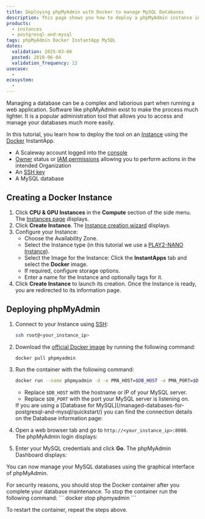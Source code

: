```yaml
---
title: Deploying phpMyAdmin with Docker to manage MySQL Databases
description: This page shows you how to deploy a phpMyAdmin instance in a few steps using the Docker InstantApp.
products:
  - instances
  - postgresql-and-mysql
tags: phpMyAdmin Docker InstantApp MySQL
dates:
  validation: 2025-03-06
  posted: 2018-06-04
  validation_frequency: 12
usecase:
  -
ecosystem:
  -
---
```




Managing a database can be a complex and laborious part when running a web application.
Software like phpMyAdmin exist to make the process much lighter. It is a popular administration tool that allows you to access and manage your databases much more easily.

In this tutorial, you learn how to deploy the tool on an [Instance](https://www.scaleway.com/en/virtual-instances/) using the [Docker](https://www.docker.com/) InstantApp.

<Requirements />

- A Scaleway account logged into the [console](https://console.scaleway.com)
- [Owner](/iam/concepts/#owner) status or [IAM permissions](/iam/concepts/#permission) allowing you to perform actions in the intended Organization
- An [SSH key](/organizations-and-projects/how-to/create-ssh-key/)
- A MySQL database

## Creating a Docker Instance

1. Click **CPU & GPU Instances** in the **Compute** section of the side menu. The [Instances page](https://console.scaleway.com/instance/servers) displays.
2. Click **Create Instance**. The [Instance creation wizard](https://console.scaleway.com/instance/servers/create) displays.
3. Configure your Instance:
    * Choose the Availability Zone.
    * Select the Instance type (in this tutorial we use a [PLAY2-NANO Instance](https://console.scaleway.com/instance/servers/create?imageKey=c1b530d8-0ca0-45c4-80db-ba06608287b2&offerName=PLAY2-NANO&zone=fr-par-2)).
    * Select the Image for the Instance: Click the **InstantApps** tab and select the **Docker** image.
    * If required, configure storage options.
    * Enter a name for the Instance and optionally tags for it.
4. Click **Create Instance** to launch its creation. Once the Instance is ready, you are redirected to its information page.

## Deploying phpMyAdmin

1. Connect to your Instance using [SSH](/instances/how-to/connect-to-instance/):
    ```bash
    ssh root@<your_instance_ip>
    ```
2. Download the [official Docker image](https://hub.docker.com/_/phpmyadmin) by running the following command:
    ```bash
    docker pull phpmyadmin
    ```
3. Run the container with the following command:
    ```bash
    docker run --name phpmyadmin -d -e PMA_HOST=$DB_HOST -e PMA_PORT=$DB_PORT -p 8080:80 phpmyadmin
    ```

    * Replace `$DB_HOST` with the hostname or IP of your MySQL server.
    * Replace `$DB_PORT` with the port your MySQL server is listening on.

    <Message type="tip">
      If you are using a [Database for MySQL](/managed-databases-for-postgresql-and-mysql/quickstart/) you can find the connection details on the Database information page:

      <Lightbox image={image} alt="" />
    </Message>
4. Open a web browser tab and go to `http://<your_instance_ip>:8080`. The phpMyAdmin login displays:
    <Lightbox image={image2} alt="" />
5. Enter your MySQL credentials and click **Go**. The phpMyAdmin Dashboard displays:
    <Lightbox image={image3} alt="" />

You can now manage your MySQL databases using the graphical interface of phpMyAdmin.

<Message type="note">
  For security reasons, you should stop the Docker container after you complete your database maintenance.
  To stop the container run the following command:
  ```
  docker stop phpmyadmin
  ```

  To restart the container, repeat the steps above.
</Message>